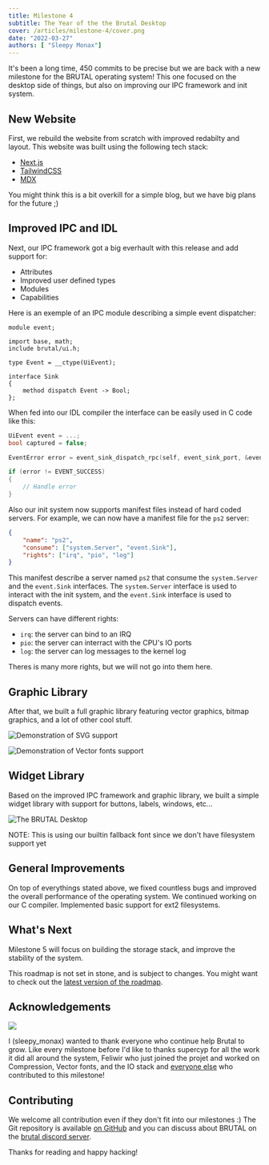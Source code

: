 ```yaml
---
title: Milestone 4
subtitle: The Year of the the Brutal Desktop
cover: /articles/milestone-4/cover.png
date: "2022-03-27"
authors: [ "Sleepy Monax"]
---
```


It's been a long time, 450 commits to be precise but we are back with a new milestone for the BRUTAL operating system! This one focused on the desktop side of things, but also on improving our IPC framework and init system.

## New Website

First, we rebuild the website from scratch with improved redabilty and layout. This website was built using the following tech stack:

- [Next.js](https://nextjs.org/)
- [TailwindCSS](https://tailwindcss.com/)
- [MDX](https://mdxjs.com/)

You might think this is a bit overkill for a simple blog, but we have big plans for the future ;)

## Improved IPC and IDL

Next, our IPC framework got a big everhault with this release and add support for:

- Attributes
- Improved user defined types
- Modules
- Capabilities

Here is an exemple of an IPC module describing a simple event dispatcher:

```
module event;

import base, math;
include brutal/ui.h;

type Event = __ctype(UiEvent);

interface Sink
{
    method dispatch Event -> Bool;
};
```

When fed into our IDL compiler the interface can be easily used in C code like this:

```c
UiEvent event = ...;
bool captured = false;

EventError error = event_sink_dispatch_rpc(self, event_sink_port, &event, &captured);

if (error != EVENT_SUCCESS)
{
    // Handle error
}
```

Also our init system now supports manifest files instead of hard coded servers. For example, we can now have a manifest file for the `ps2` server:

```json
{
    "name": "ps2",
    "consume": ["system.Server", "event.Sink"],
    "rights": ["irq", "pio", "log"]
}
```

This manifest describe a server named `ps2` that consume the `system.Server` and the `event.Sink` interfaces. The `system.Server` interface is used to interact with the init system, and the `event.Sink` interface is used to dispatch events.

Servers can have different rights:

- `irq`: the server can bind to an IRQ
- `pio`: the server can interract with the CPU's IO ports
- `log`: the server can log messages to the kernel log

Theres is many more rights, but we will not go into them here.

## Graphic Library

After that, we built a full graphic library featuring vector graphics, bitmap graphics, and a lot of other cool stuff.

![Demonstration of SVG support](/articles/milestone-4/svg-path.png)

![Demonstration of Vector fonts support](/articles/milestone-4/vector-font.png)

## Widget Library

Based on the improved IPC framework and graphic library, we built a simple widget library with support for buttons, labels, windows, etc...

![The BRUTAL Desktop](/articles/milestone-4/desktop.png)

NOTE: This is using our builtin fallback font since we don't have filesystem support yet

## General Improvements


On top of everythings stated above, we fixed countless bugs and improved the overall performance of the operating system. We continued working on our C compiler. Implemented basic support for ext2 filesystems.


## What's Next

Milestone 5 will focus on building the storage stack, and improve the stability of the system.

This roadmap is not set in stone, and is subject to changes. You might want to check out the <a href="https://github.com/brutal-org/brutal/blob/main/meta/roadmap.md">latest version of the roadmap</a>.

## Acknowledgements

![](/articles/milestone-3/thanks.png)

I (sleepy_monax) wanted to thank everyone who continue help Brutal to grow. Like every milestone before I'd like to thanks supercyp for all the work it did all around the system, Feliwir who just joined the projet and worked on Compression, Vector fonts, and the IO stack and <a href="https://github.com/brutal-org/brutal/graphs/contributors">everyone else</a> who contributed to this milestone!

## Contributing

We welcome all contribution even if they don't fit into our milestones :) The Git repository is available [on GitHub](https://github.com/brutal-org/brutal) and you can discuss about BRUTAL on the [brutal discord server](http://discord.skiftos.org).

Thanks for reading and happy hacking!
